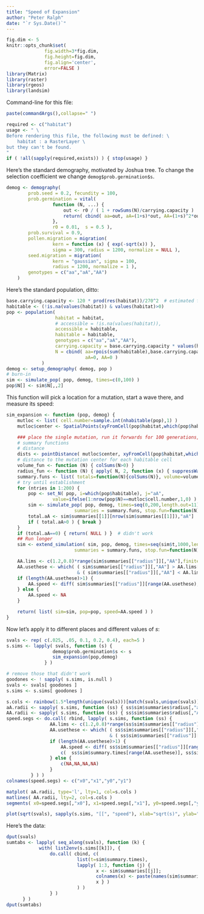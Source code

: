 ```yaml
---
title: "Speed of Expansion"
author: "Peter Ralph"
date: "`r Sys.Date()`"
---
```


```r
fig.dim <- 5
knitr::opts_chunk$set(
              fig.width=3*fig.dim,
              fig.height=fig.dim,
              fig.align='center',
              error=FALSE )
library(Matrix)
library(raster)
library(rgeos)
library(landsim)
```

Command-line for this file:
```r
paste(commandArgs(),collapse=" ")
```

```r
required <- c("habitat")
usage <- " \
Before rendering this file, the following must be defined: \
    habitat : a RasterLayer \
but they can't be found.
"
if ( !all(sapply(required,exists)) ) { stop(usage) }
```

Here's the standard demography,
motivated by Joshua tree.
To change the selection coefficient we change `demog$prob.germination$s`.
```r
demog <- demography(
        prob.seed = 0.2, fecundity = 100,
        prob.germination = vital( 
                 function (N, ...) {
                     out <- r0 / ( 1 + rowSums(N)/carrying.capacity )
                     return( cbind( aa=out, aA=(1+s)*out, AA=(1+s)^2*out ) )
                 },
                 r0 = 0.01,  s = 0.5 ),
        prob.survival = 0.9,
        pollen.migration = migration(
                 kern = function (x) { exp(-sqrt(x)) },
                 sigma = 300, radius = 1200, normalize = NULL ),
        seed.migration = migration(
                 kern = "gaussian", sigma = 100,
                 radius = 1200, normalize = 1 ),
        genotypes = c("aa","aA","AA")
    )
```

Here's the standard population, ditto:
```r
base.carrying.capacity <- 120 * prod(res(habitat))/270^2  # estimated from google maps near desert queen mine
habitable <- (!is.na(values(habitat)) & values(habitat)>0)
pop <- population( 
                  habitat = habitat,
                  # accessible = !is.na(values(habitat)),
                  accessible = habitable,
                  habitable = habitable,
                  genotypes = c("aa","aA","AA"),
                  carrying.capacity = base.carrying.capacity * values(habitat)[habitable],
                  N = cbind( aa=rpois(sum(habitable),base.carrying.capacity),
                             aA=0, AA=0 )
             )
demog <- setup_demography( demog, pop )
# burn-in
sim <- simulate_pop( pop, demog, times=c(0,100) )
pop$N[] <- sim$N[,,2]
```

This function will pick a location for a mutation, start a wave there, and measure its speed:
```r
sim_expansion <- function (pop, demog) {
    mutloc <- list( cell.number=sample.int(nhabitable(pop),1) )
    mutloc$center <- SpatialPoints(xyFromCell(pop$habitat,which(pop$habitable)[mutloc$cell.number]))

    ### place the single mutation, run it forwards for 100 generations, and if it hasn't established, try again.
    # summary functions
    # distance
    dists <- pointDistance( mutloc$center, xyFromCell(pop$habitat,which(pop$habitable)), lonlat=FALSE )
    # distance to the mutation center for each habitable cell
    volume_fun <- function (N) { colSums(N>0) }
    radius_fun <- function (N) { apply( N, 2, function (x) { suppressWarnings( max( dists[ x>0 ] ) ) } ) }
    summary.funs <- list( totals=function(N){colSums(N)}, volume=volume_fun, radius=radius_fun)
    # try until establishment
    for (ntries in 1:200) {
        pop <- set_N( pop, i=which(pop$habitable), j="aA", 
                 value=ifelse(1:nrow(pop$N)==mutloc$cell.number,1,0) )
        sim <- simulate_pop( pop, demog, times=seq(0,200,length.out=11),
                         summaries = summary.funs, stop.fun=function(N){ sum(N)==0 } )
        total.aA <- sim$summaries[[1]][nrow(sim$summaries[[1]]),"aA"]
        if ( total.aA>0 ) { break }
    }
    if (total.aA==0) { return( NULL ) }  # didn't work
    ## Run longer 
    sim <- extend_simulation( sim, pop, demog, times=seq(sim$t,1000,length.out=41),
                         summaries = summary.funs, stop.fun=function(N){ sum(N)==0 } )

    AA.lims <- c(1.2,0.8)*range(sim$summaries[["radius"]][,"AA"],finite=TRUE)
    AA.usethese <- which( ( sim$summaries[["radius"]][,"AA"] > AA.lims[1] ) 
                          & ( sim$summaries[["radius"]][,"AA"] < AA.lims[2] ) )
    if (length(AA.usethese)>1) {
        AA.speed <- diff( sim$summaries[["radius"]][range(AA.usethese),"AA"] ) / diff( sim$summary.times[range(AA.usethese)] )
    } else {
        AA.speed <- NA
    }

    return( list( sim=sim, pop=pop, speed=AA.speed ) )
}
```

Now let's apply it to different places and different values of $s$:
```r
svals <- rep( c(.025, .05, 0.1, 0.2, 0.4), each=5 )
s.sims <- lapply( svals, function (s) {
                 demog$prob.germination$s <- s
                 sim_expansion(pop,demog)
              } )
```
```r
# remove those that didn't work
goodones <- ! sapply( s.sims, is.null )
svals <- svals[ goodones ]
s.sims <- s.sims[ goodones ]
```

```r
s.cols <- rainbow(1.5*length(unique(svals)))[match(svals,unique(svals))]
aA.radii <- sapply( s.sims, function (ss) { ss$sim$summaries$radius[,"aA"] } )
AA.radii <- sapply( s.sims, function (ss) { ss$sim$summaries$radius[,"AA"] } )
speed.segs <- do.call( rbind, lapply( s.sims, function (ss) {
                AA.lims <- c(1.2,0.8)*range(ss$sim$summaries[["radius"]][,"AA"],finite=TRUE)
                AA.usethese <- which( ( ss$sim$summaries[["radius"]][,"AA"] > AA.lims[1] ) 
                                      & ( ss$sim$summaries[["radius"]][,"AA"] < AA.lims[2] ) )
                if (length(AA.usethese)>1) {
                    AA.speed <- diff( ss$sim$summaries[["radius"]][range(AA.usethese),"AA"] ) / diff( ss$sim$summary.times[range(AA.usethese)] )
                    c(  ss$sim$summary.times[range(AA.usethese)], ss$sim$summaries[["radius"]][range(AA.usethese),"AA"] )
                } else {
                    c(NA,NA,NA,NA)
                }
         } ) )
colnames(speed.segs) <- c("x0","x1","y0","y1")

matplot( aA.radii, type='l', lty=1, col=s.cols )
matlines( AA.radii, lty=2, col=s.cols )
segments( x0=speed.segs[,"x0"], x1=speed.segs[,"x1"], y0=speed.segs[,"y0"], y1=speed.segs[,"y1"], lty=3, col=s.cols )

plot(sqrt(svals), sapply(s.sims, "[[", "speed"), xlab="sqrt(s)", ylab="speed", col=s.cols)
```

Here's the data:
```r
dput(svals)
sumtabs <- lapply( seq_along(svals), function (k) {
            with( list2env(s.sims[[k]]), {
                do.call( cbind, c( 
                          list(t=sim$summary.times), 
                          lapply( 1:3, function (j) { 
                                 x <- sim$summaries[[j]]; 
                                 colnames(x) <- paste(names(sim$summaries)[j],colnames(x),sep="_"); 
                                 x } ) 
                          ) )
                } )
      } )
dput(sumtabs)
```
